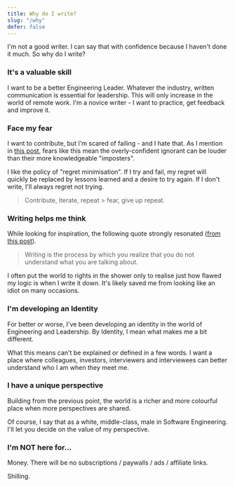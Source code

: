```yaml
---
title: Why do I write?
slug: "/why"
defer: false
---
```


I'm not a good writer.
I can say that with confidence because I haven't done it much.
So why do I write?

### It's a valuable skill
I want to be a better Engineering Leader.
Whatever the industry, written communication is essential for leadership.
This will only increase in the world of remote work.
I'm a novice writer - I want to practice, get feedback and improve it.

### Face my fear
I want to contribute, but I'm scared of failing - and I hate that.
As I mention in [this post](/dunning-kruger-the-dunning-kruger), fears like this mean the overly-confident ignorant can be louder than their more knowledgeable "imposters".

I like the policy of "regret minimisation".
If I try and fail, my regret will quickly be replaced by lessons learned and a desire to try again.
If I don't write, I'll always regret not trying.

> Contribute, iterate, repeat > fear, give up repeat.

### Writing helps me think
While looking for inspiration, the following quote strongly resonated ([from this post](https://fs.blog/why-write/)).

> Writing is the process by which you realize that you do not understand what you are talking about.

I often put the world to rights in the shower only to realise just how flawed my logic is when I write it down.
It's likely saved me from looking like an idiot on many occasions.

### I'm developing an Identity
For better or worse, I've been developing an identity in the world of Engineering and Leadership.
By Identity, I mean what makes me a bit different.

What this means can't be explained or defined in a few words.
I want a place where colleagues, investors, interviewers and interviewees can better understand who I am when they meet me.

### I have a unique perspective
Building from the previous point, the world is a richer and more colourful place when more perspectives are shared.

Of course, I say that as a white, middle-class, male in Software Engineering.
I'll let you decide on the value of my perspective.


### I'm NOT here for...
Money. There will be no subscriptions / paywalls / ads / affiliate links.

Shilling.
